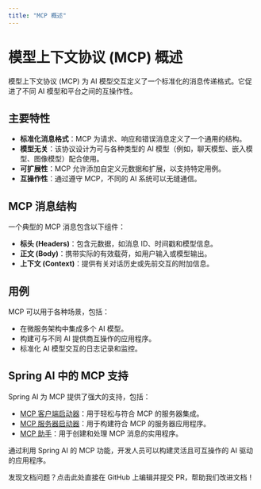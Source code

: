 ```yaml
---
title: "MCP 概述"
---
```


# 模型上下文协议 (MCP) 概述

模型上下文协议 (MCP) 为 AI 模型交互定义了一个标准化的消息传递格式。它促进了不同 AI 模型和平台之间的互操作性。

## 主要特性

-   **标准化消息格式**：MCP 为请求、响应和错误消息定义了一个通用的结构。
-   **模型无关**：该协议设计为可与各种类型的 AI 模型（例如，聊天模型、嵌入模型、图像模型）配合使用。
-   **可扩展性**：MCP 允许添加自定义元数据和扩展，以支持特定用例。
-   **互操作性**：通过遵守 MCP，不同的 AI 系统可以无缝通信。

## MCP 消息结构

一个典型的 MCP 消息包含以下组件：

-   **标头 (Headers)**：包含元数据，如消息 ID、时间戳和模型信息。
-   **正文 (Body)**：携带实际的有效载荷，如用户输入或模型输出。
-   **上下文 (Context)**：提供有关对话历史或先前交互的附加信息。

## 用例

MCP 可以用于各种场景，包括：

-   在微服务架构中集成多个 AI 模型。
-   构建可与不同 AI 提供商互操作的应用程序。
-   标准化 AI 模型交互的日志记录和监控。

## Spring AI 中的 MCP 支持

Spring AI 为 MCP 提供了强大的支持，包括：

-   [MCP 客户端启动器](./mcp-client-boot-starter-docs)：用于轻松与符合 MCP 的服务器集成。
-   [MCP 服务器启动器](./mcp-server-boot-starter-docs)：用于构建符合 MCP 的服务器应用程序。
-   [MCP 助手](./mcp-helpers)：用于创建和处理 MCP 消息的实用程序。

通过利用 Spring AI 的 MCP 功能，开发人员可以构建灵活且可互操作的 AI 驱动的应用程序。 

<Card title="文档有误？请协助编辑" icon="pencil" href="https://github.com/javaai-pig4cloud-com/javaai-docs/edit/main/spring-ai/api/mcp/mcp-overview.mdx">
  发现文档问题？点击此处直接在 GitHub 上编辑并提交 PR，帮助我们改进文档！
</Card>
